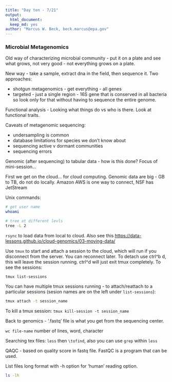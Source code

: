 ```yaml
---
title: "Day ten - 7/21"
output: 
  html_document:
  keep_md: yes
author: "Marcus W. Beck, beck.marcus@epa.gov"
---
```


### Microbial Metagenomics

Old way of characterizing microbial community - put it on a plate and see what grows, not very good - not everything grows on a plate.  

New way - take a sample, extract dna in the field, then sequence it. Two approaches:

* shotgun metagenomics - get everything - all genes
* targeted - just a single region - 16S gene that is conserved in all bacteria so look only for that without having to sequence the entire genome. 

Functional analysis - Looking what things do vs who is there.  Look at functional traits. 

Caveats of metagenomic sequencing:

* undersampling is common
* database limitations for species we don't know about
* sequencing active v dormant communities
* sequencing errors

Genomic (after sequencing) to tabular data - how is this done?  Focus of mini-session...

First we get on the cloud... for cloud computing. Genomic data are big - GB to TB, do not do locally.  Amazon AWS is one way to connect, NSF has JetStream

Unix commands:
```bash
# get user name
whoami

# tree at different levls
tree -L 2
```

`rsync` to load data from local to cloud. Also see this <https://data-lessons.github.io/cloud-genomics/03-moving-data/> 

Use `tmux` to start and attach a session to the cloud, which will run if you disconnect from the server.  You can reconnect later. To detach use ctrl^b d, this will leave the session running.  ctrl^d will just exit tmux completely.  To see the sessions:

`tmux list-sessions`

You can have multiple tmux sessions running - to attach/reattach to a particular sessions (sesion names are on the left under `list-sessions`):

```bash
tmux attach -t session_name
```

To kill a tmux session: `tmux kill-session -t session_name`

Back to genomics - '.fastq' file is what you get from the sequencing center.

`wc file-name` number of lines, word, character

Searching tex files: `less` then `\tofind`, also you can use `grep` within `less`

QAQC - based on quality score in fastq file. FastQC is a program that can be used.  

List files long format with -h option for 'human' reading option. 
```bash
ls -lh
```